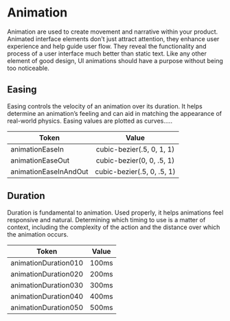 

# Animation

Animation are used to create movement and narrative within your product. Animated interface elements don't just attract attention, they enhance user experience and help guide user flow.
They reveal the functionality and process of a user interface much better than static text. Like any other element of good design, UI animations should have a purpose without being too noticeable.

## Easing

Easing controls the velocity of an animation over its duration. It helps determine an animation’s feeling and can aid in matching the appearance of real-world physics. Easing values are plotted as curves…..

| Token         |                      Value                        |
| ------------ | :-------------------------------------------------: |
| animationEaseIn     | cubic-bezier(.5, 0, 1, 1)     |
| animationEaseOut      | cubic-bezier(0, 0, .5, 1)      |
| animationEaseInAndOut   | cubic-bezier(.5, 0, .5, 1)        |

## Duration

Duration is fundamental to animation. Used properly, it helps animations feel responsive and natural.
Determining which timing to use is a matter of context, including the complexity of the action and the distance over which the animation occurs.

| Token         |                      Value                        |
| ------------ | :-------------------------------------------------: |
| animationDuration010     | 100ms     |
| animationDuration020     | 200ms     |
| animationDuration030     | 300ms     |
| animationDuration040     | 400ms     |
| animationDuration050     | 500ms     |
